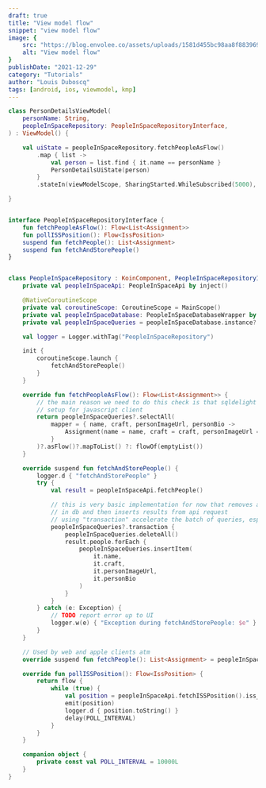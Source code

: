 ```yaml
---
draft: true
title: "View model flow"
snippet: "view model flow"
image: {
    src: "https://blog.envolee.co/assets/uploads/1581d455bc98aa8f8839692d9c740a66.jpg",
    alt: "View model flow"
}
publishDate: "2021-12-29"
category: "Tutorials"
author: "Louis Duboscq"
tags: [android, ios, viewmodel, kmp]
--- 
```


```kotlin
class PersonDetailsViewModel(
    personName: String,
    peopleInSpaceRepository: PeopleInSpaceRepositoryInterface,
) : ViewModel() {

    val uiState = peopleInSpaceRepository.fetchPeopleAsFlow()
        .map { list ->
            val person = list.find { it.name == personName }
            PersonDetailsUiState(person)
        }
        .stateIn(viewModelScope, SharingStarted.WhileSubscribed(5000), PersonDetailsUiState(isLoading = true))

}


interface PeopleInSpaceRepositoryInterface {
    fun fetchPeopleAsFlow(): Flow<List<Assignment>>
    fun pollISSPosition(): Flow<IssPosition>
    suspend fun fetchPeople(): List<Assignment>
    suspend fun fetchAndStorePeople()
}


class PeopleInSpaceRepository : KoinComponent, PeopleInSpaceRepositoryInterface {
    private val peopleInSpaceApi: PeopleInSpaceApi by inject()

    @NativeCoroutineScope
    private val coroutineScope: CoroutineScope = MainScope()
    private val peopleInSpaceDatabase: PeopleInSpaceDatabaseWrapper by inject()
    private val peopleInSpaceQueries = peopleInSpaceDatabase.instance?.peopleInSpaceQueries

    val logger = Logger.withTag("PeopleInSpaceRepository")

    init {
        coroutineScope.launch {
            fetchAndStorePeople()
        }
    }

    override fun fetchPeopleAsFlow(): Flow<List<Assignment>> {
        // the main reason we need to do this check is that sqldelight isn't currently
        // setup for javascript client
        return peopleInSpaceQueries?.selectAll(
            mapper = { name, craft, personImageUrl, personBio ->
                Assignment(name = name, craft = craft, personImageUrl = personImageUrl, personBio = personBio)
            }
        )?.asFlow()?.mapToList() ?: flowOf(emptyList())
    }

    override suspend fun fetchAndStorePeople() {
        logger.d { "fetchAndStorePeople" }
        try {
            val result = peopleInSpaceApi.fetchPeople()

            // this is very basic implementation for now that removes all existing rows
            // in db and then inserts results from api request
            // using "transaction" accelerate the batch of queries, especially inserting
            peopleInSpaceQueries?.transaction {
                peopleInSpaceQueries.deleteAll()
                result.people.forEach {
                    peopleInSpaceQueries.insertItem(
                        it.name,
                        it.craft,
                        it.personImageUrl,
                        it.personBio
                    )
                }
            }
        } catch (e: Exception) {
            // TODO report error up to UI
            logger.w(e) { "Exception during fetchAndStorePeople: $e" }
        }
    }

    // Used by web and apple clients atm
    override suspend fun fetchPeople(): List<Assignment> = peopleInSpaceApi.fetchPeople().people

    override fun pollISSPosition(): Flow<IssPosition> {
        return flow {
            while (true) {
                val position = peopleInSpaceApi.fetchISSPosition().iss_position
                emit(position)
                logger.d { position.toString() }
                delay(POLL_INTERVAL)
            }
        }
    }

    companion object {
        private const val POLL_INTERVAL = 10000L
    }
}
```